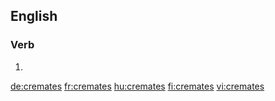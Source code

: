 ==English==

===Verb===
{{head|en|verb form}}

# {{en-third-person singular of|cremate}}

[[de:cremates]]
[[fr:cremates]]
[[hu:cremates]]
[[fi:cremates]]
[[vi:cremates]]